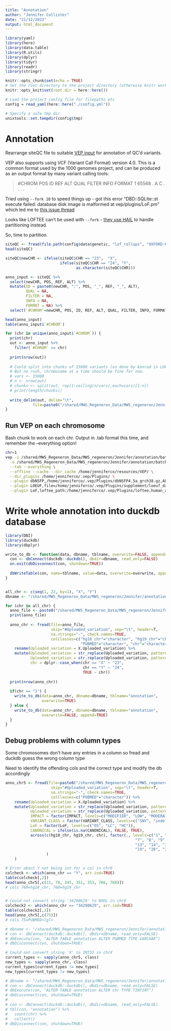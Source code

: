 ```yaml
---
title: "Annotation"
author: "Jennifer Collister"
date: "21/12/2023"
output: html_document
---
```


```r

library(yaml)
library(here)
library(data.table)
library(R.utils)
library(dplyr)
library(tidyr)
library(readr)
library(stringr)

knitr::opts_chunk$set(echo = TRUE)
# Set the root directory to the project directory (otherwise knitr works in the directory of the Rmd file by default)
knitr::opts_knit$set(root.dir = here::here())

# Load the project config file for filepaths etc
config = read_yaml(here::here("./config.yml"))

# Specify a safe tmp dir
unixtools::set.tempdir(config$tmp)

```

# Annotation

Rearrange siteQC file to suitable [VEP input](https://www.ensembl.org/info/docs/tools/vep/vep_formats.html#default) for annotation of QC'd variants.

VEP also supports using VCF (Variant Call Format) version 4.0. This is a common format used by the 1000 genomes project, and can be produced as an output format by many variant calling tools:

> #CHROM  POS        ID      REF  ALT            QUAL  FILTER  INFO  FORMAT
> 1       65568      .       A    C              .     .       .     .

Tried using `--fork 10` to speed things up - got this error "DBD::SQLite::st execute failed: database disk image is malformed at vep/plugins/LoF.pm" which led me to [this issue thread](https://github.com/konradjk/loftee/issues/45)

Looks like LOFTEE can't be used with `--fork` - [they use HAIL](https://github.com/konradjk/loftee/issues/71) to handle partitioning instead.

So, time to partition.

```r

siteQC <- fread(file.path(config$data$genetic, "lof_rollups", "OXFORD-MWS_Freeze_One.siteQC.txt.gz"))
head(siteQC)

siteQC$newCHR <- ifelse(siteQC$CHR == "23",  "X", 
                        ifelse(siteQC$CHR == "24", "Y", 
                               as.character(siteQC$CHR)))

anno_input <- siteQC %>% 
  select(newCHR, POS, REF, ALT) %>%
  mutate(ID = paste0(newCHR, ":", POS, "_", REF, "_", ALT),
         QUAL = NA,
         FILTER = NA,
         INFO = NA,
         FORMAT = NA) %>%
  select(`#CHROM`=newCHR, POS, ID, REF, ALT, QUAL, FILTER, INFO, FORMAT)

head(anno_input)
table(anno_input$`#CHROM`)

for (chr in unique(anno_input$`#CHROM`)) {
  print(chr)
  out <- anno_input %>% 
    filter(`#CHROM` == chr)
  
  print(nrow(out))
  
  # Could split into chunks of 15000 variants (as done by konrad in LOFTEE plugin issues)
  # But no rush, chromosome at a time should be fine for now.
  # vars <- 15000
  # n <- nrow(out)
  # chunks <- split(out, rep(1:ceiling(n/vars),each=vars)[1:n])
  # print(length(chunks))
  
  write_delim(out, delim="\t",
            file=paste0("/shared/MWS_Regeneron_Data/MWS_regeneron/Jennifer/annotation/batch_siteQC/siteQC_", chr, ".vcf"))
}


```

## Run VEP on each chromosome

Bash chunk to work on each chr. Output in .tab format this time, and remember the --everything option!

```bash

chr=1
vep -i /shared/MWS_Regeneron_Data/MWS_regeneron/Jennifer/annotation/batch_siteQC/siteQC_${chr}.vcf \
  -o /shared/MWS_Regeneron_Data/MWS_regeneron/Jennifer/annotation/batch_siteQC/siteQC_${chr}_anno.tab \
  --tab --everything \
  --offline --cache --dir_cache /home/jenniferco/resources/VEP/ \
  --dir_plugins /home/jenniferco/.vep/Plugins/ \
  --plugin dbNSFP,/home/jenniferco/.vep/Plugins/dbNSFP4.5a_grch38.gz,ALL \
  --plugin LOEUF,file=/home/jenniferco/.vep/Plugins/supplement/loeuf_dataset_grch38.tsv.gz,match_by=gene \
  --plugin LoF,loftee_path:/home/jenniferco/.vep/Plugins/loftee,human_ancestor_fa:/home/jenniferco/resources/VEP/human_ancestor/human_ancestor.fa.gz,conservation_file:/home/jenniferco/resources/VEP/conservation/phylocsf_gerp.sql

```

# Write whole annotation into duckdb database

```r

library(DBI)
library(duckdb)
library(dbplyr)

write_to_db <- function(data, dbname, tblname, overwrite=FALSE, append=FALSE, temporary=FALSE) {
  con <- dbConnect(duckdb::duckdb(), dbdir=dbname, read_only=FALSE)
  on.exit(dbDisconnect(con, shutdown=TRUE))
  
  dbWriteTable(con, name=tblname, value=data, overwrite=overwrite, append=append, temporary=temporary)
}


all_chr <- c(seq(1, 22, by=1), "X", "Y")
dbname <- "/shared/MWS_Regeneron_Data/MWS_regeneron/Jennifer/annotation/anno_full.db"

for (chr in all_chr) {
  anno_file <- paste0("/shared/MWS_Regeneron_Data/MWS_regeneron/Jennifer/annotation/batch_siteQC/siteQC_", chr, "_anno.vcf")
  print(anno_file)
  
  anno_chr <- fread(file=anno_file,
                    skip="#Uploaded_variation", sep="\t", header=T, 
                    na.strings="-", check.names=TRUE,
                    colClasses=c("hg18_chr"="character", "hg19_chr"="character",
                                 "PUBMED"="character", "chr"="character")) %>%
    rename(Uploaded_variation = X.Uploaded_variation) %>%
    mutate(Uploaded_variation = str_replace(Uploaded_variation, pattern="X:", replacement="23:"),
           Uploaded_variation = str_replace(Uploaded_variation, pattern="Y:", replacement="24:"),
           chr = dplyr::case_when(chr == "X" ~ "23",
                                  chr == "Y" ~ "24",
                                  TRUE ~ chr))
  
  print(nrow(anno_chr))
  
  if(chr == "1") {
    write_to_db(data=anno_chr, dbname=dbname, tblname="annotation",
                overwrite=TRUE)
  } else {
    write_to_db(data=anno_chr, dbname=dbname, tblname="annotation", 
                overwrite=FALSE, append=TRUE)
  }
}


```

## Debug problems with column types

Some chromosomes don't have any entries in a column so fread and duckdb guess the wrong column type

Need to identify the offending cols and the correct type and modify the db accordingly

```r

anno_chr5 <- fread(file=paste0("/shared/MWS_Regeneron_Data/MWS_regeneron/Jennifer/annotation/batch_siteQC/siteQC_5_anno.vcf"),
                    skip="#Uploaded_variation", sep="\t", header=T, 
                    na.strings="-", check.names=TRUE,
                    colClasses=c("PUBMED"="character")) %>%
    rename(Uploaded_variation = X.Uploaded_variation) %>%
    mutate(Uploaded_variation = str_replace(Uploaded_variation, pattern="X:", replacement="23:"),
           Uploaded_variation = str_replace(Uploaded_variation, pattern="Y:", replacement="24:"),
           IMPACT = factor(IMPACT, levels=c("MODIFIER", "LOW", "MODERATE", "HIGH")),
           VARIANT_CLASS = factor(VARIANT_CLASS, levels=c("SNV", "indel", "insertion", "deletion")),
           LoF = factor(LoF, levels=c("OS", "LC", "HC")),
           CANONICAL = ifelse(is.na(CANONICAL), FALSE, TRUE),
           across(c(hg18_chr, hg19_chr, chr), factor(., levels=c("1", "2", "3", "4", "5", "6", 
                                                         "7", "8", "9", "10", "11", "12", 
                                                         "13", "14", "15", "16", "17", "18", 
                                                         "19", "20", "21", "22", "X", "Y"))
                  )
    )

# Error about Y not being int for a col in chr6
colcheck <- which(anno_chr == "Y", arr.ind=TRUE)
table(colcheck[,2])
head(anno_chr5[,c(11, 78, 245, 351, 353, 766, 768)])
# cols 766=hg18_chr, 768=hg19_chr


# Could not convert string '34290629' to BOOL in chr9
colcheck2 <- which(anno_chr == "34290629", arr.ind=TRUE)
table(colcheck2[,2])
head(anno_chr5[,c(75)])
# cols 75=PUBMED<lgl>

# dbname <- "/shared/MWS_Regeneron_Data/MWS_regeneron/Jennifer/annotation/anno_full.db"
# con <- dbConnect(duckdb::duckdb(), dbdir=dbname, read_only=FALSE)
# dbExecute(con, "ALTER TABLE annotation ALTER PUBMED TYPE VARCHAR")
# dbDisconnect(con, shutdown=TRUE)

# Could not convert string 'X' to INT32 in chrX
current_types <- sapply(anno_chr5, class)
new_types <- sapply(anno_chr, class)
current_types[current_types != new_types]
new_types[current_types != new_types]

# dbname <- "/shared/MWS_Regeneron_Data/MWS_regeneron/Jennifer/annotation/anno_full.db"
# con <- dbConnect(duckdb::duckdb(), dbdir=dbname, read_only=FALSE)
# dbExecute(con, "ALTER TABLE annotation ALTER chr TYPE TINYINT")
# dbDisconnect(con, shutdown=TRUE)
# 
# con <- dbConnect(duckdb::duckdb(), dbdir=dbname, read_only=FALSE)
# tbl(con, "annotation") %>%
#   count(chr) %>%
#   collect()
# dbDisconnect(con, shutdown=TRUE)

```


